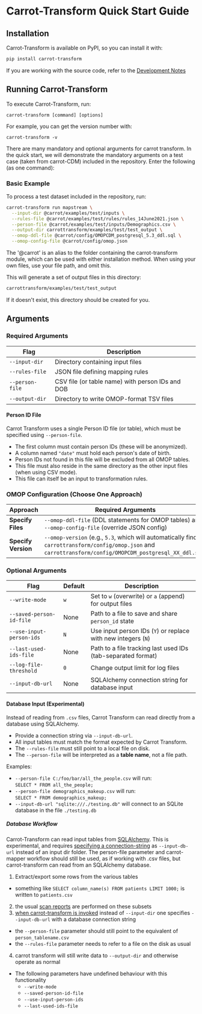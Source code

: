 # Carrot-Transform Quick Start Guide

## Installation

Carrot-Transform is available on PyPI, so you can install it with:
```bash
pip install carrot-transform
```

If you are working with the source code, refer to the [Development Notes](/transform/development)

## Running Carrot-Transform
To execute Carrot-Transform, run:
```
carrot-transform [command] [options]
```


For example, you can get the version number with:
```
carrot-transform -v
```

There are many mandatory and optional arguments for carrot transform. In the quick start, we will demonstrate the mandatory arguments on a test case (taken from carrot-CDM) included in the repository.
Enter the following (as one command):

### Basic Example
To process a test dataset included in the repository, run:
```bash
carrot-transform run mapstream \
  --input-dir @carrot/examples/test/inputs \
  --rules-file @carrot/examples/test/rules/rules_14June2021.json \
  --person-file @carrot/examples/test/inputs/Demographics.csv \
  --output-dir carrottransform/examples/test/test_output \
  --omop-ddl-file @carrot/config/OMOPCDM_postgresql_5.3_ddl.sql \
  --omop-config-file @carrot/config/omop.json
```
The '@carrot' is an alias to the folder containing the carrot-transform module, which can be used with either installation method. When using your own files, use your file path, and omit this.

This will generate a set of output files in this directory:
```bash
carrottransform/examples/test/test_output
```
If it doesn't exist, this directory should be created for you.


## Arguments
### Required Arguments

| Flag              | Description                                      |
|-------------------|--------------------------------------------------|
| `--input-dir`     | Directory containing input files                 |
| `--rules-file`    | JSON file defining mapping rules                 |
| `--person-file`   | CSV file (or table name) with person IDs and DOB |
| `--output-dir`    | Directory to write OMOP-format TSV files         |

#### Person ID File

Carrot Transform uses a single Person ID file (or table), which must be specified using `--person-file`.

- The first column must contain person IDs (these will be anonymized).
- A column named `"date"` must hold each person's date of birth.
- Person IDs not found in this file will be excluded from all OMOP tables.
- This file must also reside in the same directory as the other input files (when using CSV mode).
- This file can itself be an input to transformation rules.


### OMOP Configuration (Choose One Approach)
| Approach            | Required Arguments |
|---------------------|--------------------|
| **Specify Files**   | `--omop-ddl-file` (DDL statements for OMOP tables) and `--omop-config-file` (override JSON config) |
| **Specify Version** | `--omop-version` (e.g., `5.3`, which will automatically find `carrottransform/config/omop.json` and `carrottransform/config/OMOPCDM_postgresql_XX_ddl.sql`) |


### Optional Arguments
| Flag                      | Default | Description |
|---------------------------|---------|-------------|
| `--write-mode`            | `w`     | Set to `w` (overwrite) or `a` (append) for output files |
| `--saved-person-id-file`  | None    | Path to a file to save and share `person_id` state |
| `--use-input-person-ids`  | `N`     | Use input person IDs (`Y`) or replace with new integers (`N`) |
| `--last-used-ids-file`    | None    | Path to a file tracking last used IDs (tab-separated format) |
| `--log-file-threshold`    | `0`     | Change output limit for log files |
| `--input-db-url`          | None    | SQLAlchemy connection string for database input |

#### Database Input (Experimental)

Instead of reading from `.csv` files, Carrot Transform can read directly from a database using SQLAlchemy.

- Provide a connection string via `--input-db-url`.
- All input tables must match the format expected by Carrot Transform.
- The `--rules-file` must still point to a local file on disk.
- The `--person-file` will be interpreted as a **table name**, not a file path.

Examples:

- `--person-file C:/foo/bar/all_the_people.csv` will run:  
  `SELECT * FROM all_the_people;`
- `--person-file demographics_makeup.csv` will run:  
  `SELECT * FROM demographics_makeup;`
- `--input-db-url "sqlite:///./testing.db"` will connect to an SQLite database in the file `./testing.db`

##### Database Workflow

Carrot-Transform can read input tables from [SQLAlchemy](https://www.sqlalchemy.org/).
This is experimental, and requires [specifying a connection-string](https://docs.sqlalchemy.org/en/20/tutorial/engine.html) as `--input-db-url` instead of an input dir folder.
The person-file parameter and carrot-mapper workflow should still be used, as if working with .csv files, but carrot-transform can read from an SQLAlchemy database.

1. Extract/export some rows from the various tables
  - something like `SELECT column_name(s) FROM patients LIMIT 1000;` is written to `patients.csv`
2. the usual [scan reports](https://carrot.ac.uk/mapper/user_guide/projects_datasets_scanreports) are performed on these subsets
3. [when carrot-transform is invoked](https://carrot.ac.uk/transform/quickstart) instead of `--input-dir` one specifies `--input-db-url` with a database connection string
  - the `--person-file` parameter should still point to the equivalent of `person_tablename.csv`
  - the `--rules-file` parameter needs to refer to a file on the disk as usual
4. carrot transform will still write data to `--output-dir` and otherwise operate as normal
  - The following parameters have undefined behaviour with this functionality
    - `--write-mode`
    - `--saved-person-id-file`
    - `--use-input-person-ids`
    - `--last-used-ids-file`
